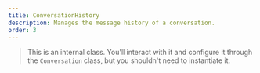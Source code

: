 ```yaml
---
title: ConversationHistory
description: Manages the message history of a conversation.
order: 3
---
```


> This is an internal class. You'll interact with it and configure it through the `Conversation` class, but you shouldn't need to instantiate it.

<UnderConstruction path="classes/ConversationHistory.html" />
